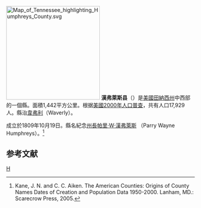 {{noteTA
|T=zh-hans:汉弗莱斯县 (田纳西州);zh-hk:漢弗萊斯縣 (田納西州);zh-tw:漢弗萊斯郡 (田納西州);
|1=zh-hans:县;zh-hk:縣;zh-tw:郡;
}}
[[File:Map_of_Tennessee_highlighting_Humphreys_County.svg|250px]]
'''漢弗萊斯县'''（{{lang-en|Humphreys County}}）是[[美國|美國]][[田納西州|田納西州]]中西部的一個縣。面積1,442平方公里。根据[[美國2000年人口普查|美國2000年人口普查]]，共有人口17,929人。縣治[[韋弗利_(田納西州)|韋弗利]]（Waverly）。

成立於1809年10月19日。縣名紀念[[密西西比州州長|州長]][[帕里·W·漢弗萊斯|帕里·W·漢弗萊斯]] （Parry Wayne Humphreys）。<ref>Kane, J. N. and C. C. Aiken. The American Counties: Origins of County Names Dates of Creation and Population Data 1950-2000. Lanham, MD.: Scarecrow Press, 2005.</ref>

==参考文献==
<div class="references-small">
<references />
</div>
[[Category:田納西州行政區劃|H]]